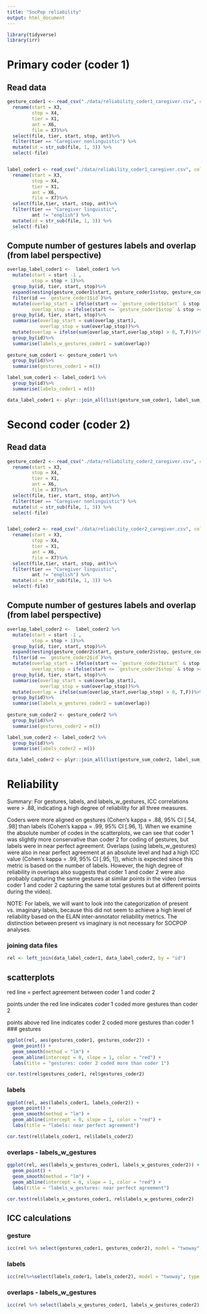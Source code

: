 ```yaml
---
title: "SocPop reliability"
output: html_document
---
```


```r

library(tidyverse)
library(irr)

```

#  Primary coder (coder 1)

## Read data

```r
gesture_coder1 <- read_csv("./data/reliability_coder1_caregiver.csv", col_names = F)%>%
  rename(start = X3,
         stop = X4,
         tier = X1,
         ant = X6, 
         file = X7)%>%
  select(file, tier, start, stop, ant)%>%
  filter(tier == "Caregiver nonlinguistic") %>% 
  mutate(id = str_sub(file, 1, 3)) %>% 
  select(-file)


label_coder1 <- read_csv("./data/reliability_coder1_caregiver.csv", col_names = F)%>%
  rename(start = X3,
         stop = X4,
         tier = X1,
         ant = X6,
         file = X7)%>%
  select(file,tier, start, stop, ant)%>%
  filter(tier == "Caregiver linguistic", 
         ant != "english") %>% 
  mutate(id = str_sub(file, 1, 3)) %>% 
  select(-file)
```

## Compute number of gestures labels and overlap (from label perspective)

```r
overlap_label_coder1 <-  label_coder1 %>%
  mutate(start = start -1 ,
         stop = stop + 1)%>%
  group_by(id, tier, start, stop)%>%
  expand(nesting(gesture_coder1$start, gesture_coder1$stop, gesture_coder1$id))%>%
  filter(id == `gesture_coder1$id`)%>%
  mutate(overlap_start = ifelse(start <= `gesture_coder1$start` & stop >= `gesture_coder1$start`, T,F),
         overlap_stop = ifelse(start <= `gesture_coder1$stop` & stop >= `gesture_coder1$stop`, T,F))%>%
  group_by(id, tier, start, stop)%>%
  summarise(overlap_start = sum(overlap_start),
            overlap_stop = sum(overlap_stop))%>%
  mutate(overlap = ifelse(sum(overlap_start,overlap_stop) > 0, T,F))%>%
  group_by(id)%>%
  summarise(labels_w_gestures_coder1 = sum(overlap))
         
gesture_sum_coder1 <- gesture_coder1 %>%
  group_by(id)%>%
  summarise(gestures_coder1 = n())

label_sum_coder1 <- label_coder1 %>%
  group_by(id)%>%
  summarise(labels_coder1 = n())

data_label_coder1 <- plyr::join_all(list(gesture_sum_coder1, label_sum_coder1, overlap_label_coder1), by=c("id"), type='left')
```

# Second coder (coder 2)

## Read data

```r
gesture_coder2 <- read_csv("./data/reliability_coder2_caregiver.csv", col_names = F)%>%
  rename(start = X3,
         stop = X4,
         tier = X1,
         ant = X6, 
         file = X7)%>%
  select(file, tier, start, stop, ant)%>%
  filter(tier == "Caregiver nonlinguistic") %>% 
  mutate(id = str_sub(file, 1, 3)) %>% 
  select(-file)


label_coder2 <- read_csv("./data/reliability_coder2_caregiver.csv", col_names = F)%>%
  rename(start = X3,
         stop = X4,
         tier = X1,
         ant = X6,
         file = X7)%>%
  select(file,tier, start, stop, ant)%>%
  filter(tier == "Caregiver linguistic", 
         ant != "english") %>% 
  mutate(id = str_sub(file, 1, 3)) %>% 
  select(-file)

```

## Compute number of gestures labels and overlap (from label perspective)

```r
overlap_label_coder2 <-  label_coder2 %>%
  mutate(start = start -1 ,
         stop = stop + 1)%>%
  group_by(id, tier, start, stop)%>%
  expand(nesting(gesture_coder2$start, gesture_coder2$stop, gesture_coder2$id))%>%
  filter(id == `gesture_coder2$id`)%>%
  mutate(overlap_start = ifelse(start <= `gesture_coder2$start` & stop >= `gesture_coder2$start`, T,F),
         overlap_stop = ifelse(start <= `gesture_coder2$stop` & stop >= `gesture_coder2$stop`, T,F))%>%
  group_by(id, tier, start, stop)%>%
  summarise(overlap_start = sum(overlap_start),
            overlap_stop = sum(overlap_stop))%>%
  mutate(overlap = ifelse(sum(overlap_start,overlap_stop) > 0, T,F))%>%
  group_by(id)%>%
  summarise(labels_w_gestures_coder2 = sum(overlap))
         
gesture_sum_coder2 <- gesture_coder2 %>%
  group_by(id)%>%
  summarise(gestures_coder2 = n())

label_sum_coder2 <- label_coder2 %>%
  group_by(id)%>%
  summarise(labels_coder2 = n())

data_label_coder2 <- plyr::join_all(list(gesture_sum_coder2, label_sum_coder2, overlap_label_coder2), by=c("id"), type='left')
```


# Reliability

Summary: For gestures, labels, and labels_w_gestures, ICC correlations were > .88, indicating a high degree of reliability for all three measures.  

Coders were more aligned on gestures (Cohen's kappa = .88, 95% CI [.54, .98] than labels (Cohen's kappa = .99, 95% CI [.96, 1]. When we examine the absolute number of codes in the scatterplots, we can see that coder 1 was slightly more conservative than coder 2 for coding of gestures, but labels were in near perfect agreement. Overlaps (using labels_w_gestures) were also in near perfect agreement at an absolute level and had a high ICC value (Cohen's kappa = .99, 95% CI [.95, 1]), which is expected since this metric is based on the number of labels. However, the high degree of reliability in overlaps also suggests that coder 1 and coder 2 were also probably capturing the same gestures at similar points in the video (versus coder 1 and coder 2 capturing the same total gestures but at different points during the video).

NOTE: For labels, we will want to look into the categorization of present vs. imaginary labels, because this did not seem to achieve a high level of reliability based on the ELAN inter-annotator reliability metrics. The distinction between present vs imaginary is not necessary for SOCPOP analyses.

### joining data files
```r
rel <- left_join(data_label_coder1, data_label_coder2, by = "id")
```



## scatterplots
red line = perfect agreement between coder 1 and coder 2

points under the red line indicates coder 1 coded more gestures than coder 2

points above red line indicates coder 2 coded more gestures than coder 1
### gestures
```r
ggplot(rel, aes(gestures_coder1, gestures_coder2)) + 
  geom_point() + 
  geom_smooth(method = "lm") + 
  geom_abline(intercept = 0, slope = 1, color = "red") + 
  labs(title = "gestures: coder 2 coded more than coder 1")

cor.test(rel$gestures_coder1, rel$gestures_coder2)
```


### labels
```r
ggplot(rel, aes(labels_coder1, labels_coder2)) + 
  geom_point() + 
  geom_smooth(method = "lm") + 
  geom_abline(intercept = 0, slope = 1, color = "red") + 
  labs(title = "labels: near perfect agreement")

cor.test(rel$labels_coder1, rel$labels_coder2)
```


### overlaps - labels_w_gestures
```r
ggplot(rel, aes(labels_w_gestures_coder1, labels_w_gestures_coder2)) + 
  geom_point() + 
  geom_smooth(method = "lm") + 
  geom_abline(intercept = 0, slope = 1, color = "red") + 
  labs(title = "labels_w_gestures: near perfect agreement")

cor.test(rel$labels_w_gestures_coder1, rel$labels_w_gestures_coder2)
```


## ICC calculations
### gesture
```r
icc(rel %>% select(gestures_coder1, gestures_coder2), model = "twoway", type = "consistency")
```

### labels
```r

icc(rel%>%select(labels_coder1, labels_coder2), model = "twoway", type = "consistency")

```

### overlaps - labels_w_gestures
```r

icc(rel %>% select(labels_w_gestures_coder1, labels_w_gestures_coder2), model = "twoway", type = "consistency")

```


